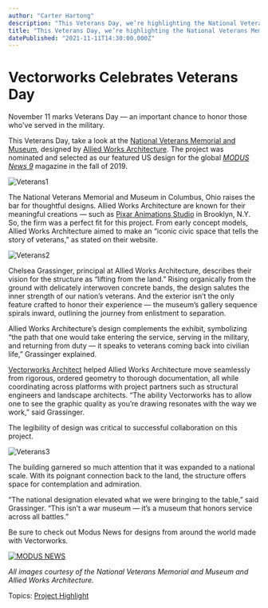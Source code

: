 ```yaml
---
author: "Carter Hartong"
description: "This Veterans Day, we’re highlighting the National Veterans Memorial and Museum, designed by Allied Works Architecture."
title: "This Veterans Day, we’re highlighting the National Veterans Memorial and Museum, designed by Allied Works Architecture." 
datePublished: "2021-11-11T14:30:00.000Z"
---
```

# Vectorworks Celebrates Veterans Day

November 11 marks Veterans Day — an important chance to honor those who've served in the military.

This Veterans Day, take a look at the [National Veterans Memorial and Museum](https://nationalvmm.org/), designed by [Allied Works Architecture](https://alliedworks.com/). The project was nominated and selected as our featured US design for the global [_MODUS_ _News 9_](https://www.modusnews.com/americas/national-veterans-museum-memorial) magazine in the fall of 2019.

![Veterans1](https://blog.vectorworks.net/hs-fs/hubfs/Blog%20Images/211101_Veterans%20Day/Veterans1.jpg?width=1440&name=Veterans1.jpg)

The National Veterans Memorial and Museum in Columbus, Ohio raises the bar for thoughtful designs. Allied Works Architecture are known for their meaningful creations — such as [Pixar Animations Studio](https://alliedworks.com/projects/feature-animation-facility) in Brooklyn, N.Y. So, the firm was a perfect fit for this project. From early concept models, Allied Works Architecture aimed to make an “iconic civic space that tells the story of veterans,” as stated on their website.

![Veterans2](https://blog.vectorworks.net/hs-fs/hubfs/Blog%20Images/211101_Veterans%20Day/Veterans2.png?width=1440&name=Veterans2.png)

Chelsea Grassinger, principal at Allied Works Architecture, describes their vision for the structure as “lifting from the land.” Rising organically from the ground with delicately interwoven concrete bands, the design salutes the inner strength of our nation’s veterans. And the exterior isn’t the only feature crafted to honor their experience — the museum’s gallery sequence spirals inward, outlining the journey from enlistment to separation. 

Allied Works Architecture’s design complements the exhibit, symbolizing “the path that one would take entering the service, serving in the military, and returning from duty — it speaks to veterans coming back into civilian life,” Grassinger explained.

[Vectorworks Architect](https://www.vectorworks.net/architect) helped Allied Works Architecture move seamlessly from rigorous, ordered geometry to thorough documentation, all while coordinating across platforms with project partners such as structural engineers and landscape architects. “The ability Vectorworks has to allow one to see the graphic quality as you’re drawing resonates with the way we work,” said Grassinger. 

The legibility of design was critical to successful collaboration on this project.

![Veterans3](https://blog.vectorworks.net/hs-fs/hubfs/Blog%20Images/211101_Veterans%20Day/Veterans3.jpg?width=1440&name=Veterans3.jpg)

The building garnered so much attention that it was expanded to a national scale. With its poignant connection back to the land, the structure offers space for contemplation and admiration. 

“The national designation elevated what we were bringing to the table,” said Grassinger. “This isn’t a war museum — it’s a museum that honors service across all battles.”

Be sure to check out Modus News for designs from around the world made with Vectorworks.

[![MODUS NEWS](https://no-cache.hubspot.com/cta/default/3018241/5ac4d4ce-25d5-416d-9ee6-0add98f59a17.png)](https://cta-redirect.hubspot.com/cta/redirect/3018241/5ac4d4ce-25d5-416d-9ee6-0add98f59a17) 

_All images courtesy of the National Veterans Memorial and Museum and Allied Works Architecture._

 Topics: [Project Highlight](https://blog.vectorworks.net/topic/project-highlight) 

 